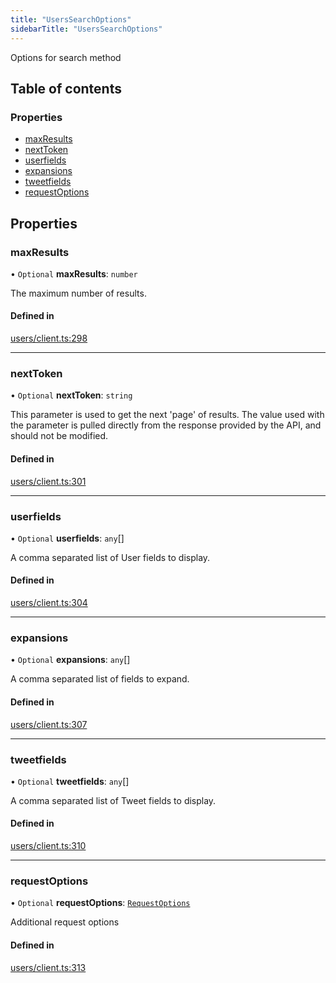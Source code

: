 ```yaml
---
title: "UsersSearchOptions"
sidebarTitle: "UsersSearchOptions"
---
```


Options for search method

## Table of contents

### Properties

- [maxResults](/xdks/typescript/reference/interfaces/UsersSearchOptions#maxresults)
- [nextToken](/xdks/typescript/reference/interfaces/UsersSearchOptions#nexttoken)
- [userfields](/xdks/typescript/reference/interfaces/UsersSearchOptions#userfields)
- [expansions](/xdks/typescript/reference/interfaces/UsersSearchOptions#expansions)
- [tweetfields](/xdks/typescript/reference/interfaces/UsersSearchOptions#tweetfields)
- [requestOptions](/xdks/typescript/reference/interfaces/UsersSearchOptions#requestoptions)

## Properties

### maxResults

• `Optional` **maxResults**: `number`

The maximum number of results.

#### Defined in

[users/client.ts:298](https://github.com/xdevplatform/xdk/blob/298ca9350d035e40e7c8ee0753c50052819a41e2/xdk/typescript/src/users/client.ts#L298)

___

### nextToken

• `Optional` **nextToken**: `string`

This parameter is used to get the next 'page' of results. The value used with the parameter is pulled directly from the response provided by the API, and should not be modified.

#### Defined in

[users/client.ts:301](https://github.com/xdevplatform/xdk/blob/298ca9350d035e40e7c8ee0753c50052819a41e2/xdk/typescript/src/users/client.ts#L301)

___

### userfields

• `Optional` **userfields**: `any`[]

A comma separated list of User fields to display.

#### Defined in

[users/client.ts:304](https://github.com/xdevplatform/xdk/blob/298ca9350d035e40e7c8ee0753c50052819a41e2/xdk/typescript/src/users/client.ts#L304)

___

### expansions

• `Optional` **expansions**: `any`[]

A comma separated list of fields to expand.

#### Defined in

[users/client.ts:307](https://github.com/xdevplatform/xdk/blob/298ca9350d035e40e7c8ee0753c50052819a41e2/xdk/typescript/src/users/client.ts#L307)

___

### tweetfields

• `Optional` **tweetfields**: `any`[]

A comma separated list of Tweet fields to display.

#### Defined in

[users/client.ts:310](https://github.com/xdevplatform/xdk/blob/298ca9350d035e40e7c8ee0753c50052819a41e2/xdk/typescript/src/users/client.ts#L310)

___

### requestOptions

• `Optional` **requestOptions**: [`RequestOptions`](/xdks/typescript/reference/interfaces/RequestOptions)

Additional request options

#### Defined in

[users/client.ts:313](https://github.com/xdevplatform/xdk/blob/298ca9350d035e40e7c8ee0753c50052819a41e2/xdk/typescript/src/users/client.ts#L313)
